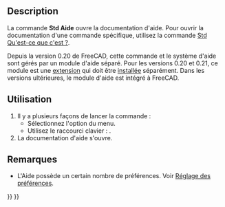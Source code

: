 <languages/>

{{Docnav/fr
|
|[[Std_FreeCADWebsite/fr|Site web de FreeCAD]]
|[[Std_Help_Menu/fr|Menu Aide]]
|IconL=
|IconR=Std_FreeCADWebsite.svg
|IconC=Freecad.svg
}}

{{GuiCommand/fr
|Name=Std OnlineHelp
|Name/fr=Std Aide
|MenuLocation=Aide → Aide
|Workbenches=Tous
|Shortcut={{KEY|F1}}
|SeeAlso=[[Std_WhatsThis/fr|Std Qu'est-ce que c'est ?]]
}}

==Description==

La commande '''Std Aide''' ouvre la documentation d'aide. Pour ouvrir la documentation d'une commande spécifique, utilisez la commande [[Std_WhatsThis/fr|Std Qu'est-ce que c'est ?]].

Depuis la version 0.20 de FreeCAD, cette commande et le système d'aide sont gérés par un module d'aide séparé. Pour les versions 0.20 et 0.21, ce module est une [https://github.com/FreeCAD/FreeCAD-Help extension] qui doit être [[Std_AddonMgr/fr|installée]] séparément. Dans les versions ultérieures, le module d'aide est intégré à FreeCAD.

<span id="Usage"></span>
==Utilisation==

# Il y a plusieurs façons de lancer la commande :
#* Sélectionnez l'option {{MenuCommand|Aide → [[Image:Std_OnlineHelp.svg|16px]] Aide}} du menu.
#* Utilisez le raccourci clavier : {{KEY|F1}}.
# La documentation d'aide s'ouvre.

<span id="Notes"></span>
==Remarques==

* L'Aide possède un certain nombre de préférences. Voir [[Preferences_Editor/fr#Help|Réglage des préférences]].


{{Docnav/fr
|
|[[Std_FreeCADWebsite/fr|Site web de FreeCAD]]
|[[Std_Help_Menu/fr|Menu Aide]]
|IconL=
|IconR=Std_FreeCADWebsite.svg
|IconC=Freecad.svg
}}

{{Std_Base_navi{{#translation:}}}}
{{Userdocnavi{{#translation:}}}}